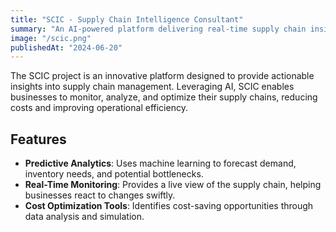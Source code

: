 ```yaml
---
title: "SCIC - Supply Chain Intelligence Consultant"
summary: "An AI-powered platform delivering real-time supply chain insights to optimize costs and improve efficiency."
image: "/scic.png"
publishedAt: "2024-06-20"
---
```


The SCIC project is an innovative platform designed to provide actionable insights into supply chain management. Leveraging AI, SCIC enables businesses to monitor, analyze, and optimize their supply chains, reducing costs and improving operational efficiency.

## Features

- **Predictive Analytics**: Uses machine learning to forecast demand, inventory needs, and potential bottlenecks.
- **Real-Time Monitoring**: Provides a live view of the supply chain, helping businesses react to changes swiftly.
- **Cost Optimization Tools**: Identifies cost-saving opportunities through data analysis and simulation.
